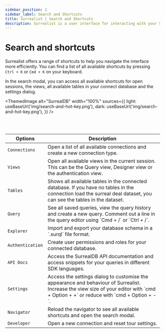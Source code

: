 ```yaml
---
sidebar_position: 1
sidebar_label: Search and Shortcuts
title: Surrealist | Search and Shortcuts
description: Surrealist is a user interface for interacting with your SurrealDB database visually. It enables you to seamlessly connect to any SurrealDB instance, allowing you to execute queries, explore your tables, design your schemas, and much more.
---
```



# Search and shortcuts

Surrealist offers a range of shortcuts to help you navigate the interface more efficiently. You can find a list of all available shortcuts by pressing `Ctrl + K` or `Cmd + K` on your keyboard.

In the search modal, you can access all available shortcuts for open sessions, the views, all available tables in your connect database and the settings dialog.

<ThemedImage
alt="SurrealDB"
width="100%"
sources={{
    light: useBaseUrl('img/search-and-hot-key.png'),
    dark: useBaseUrl('img/search-and-hot-key.png'),
    }}
/>

<br/>

<br/>

<table>
    <thead>
        <tr>
            <th scope="col">Options</th>
            <th scope="col">Description</th>
        </tr>
    </thead>
    <tbody>
        <tr>
            <td scope="row" data-label="Type">
                <code>Connections</code>
            </td>
            <td scope="row" data-label="Description">
                Open a list of all available connections and create a new connection type.
            </td>
        </tr>
        <tr>
            <td scope="row" data-label="Type">
                <code>Views</code>
            </td>
            <td scope="row" data-label="Description">
                Open all available views in the current session. This can be the Query view, Designer view or the authentication view.
            </td>
        </tr>
        <tr>
            <td scope="row" data-label="Type">
                <code>Tables</code>
            </td>
            <td scope="row" data-label="Description">
                Shows all available tables in the connected database. If you have no tables in the connection load the surreal deal dataset, you can see the tables in the dataset.
            </td>
        </tr>
        <tr>
            <td scope="row" data-label="Type">
                <code>Query</code>
            </td>
            <td scope="row" data-label="Description">
                See all saved queries, view the query history and create a new query. Comment out a line in the query editor using `Cmd + /` or `Ctrl + /`. 
            </td>
        </tr>
        <tr>
            <td scope="row" data-label="Type">
                <code>Explorer</code>
            </td>
            <td scope="row" data-label="Description">
                Import and export your database schema in a `.surql` file format.
            </td>
        </tr>
        <tr>
            <td scope="row" data-label="Type">
                <code>Authentication</code>
            </td>
            <td scope="row" data-label="Description">
                Create user permissions and roles for your connected database.
            </td>
        </tr>
        <tr>
            <td scope="row" data-label="Type">
                <code>API Docs</code>
            </td>
            <td scope="row" data-label="Description">
                Access the SurrealDB API documentation and access snippets for your queries in different SDK languages.
            </td>
        </tr>
        <tr>
            <td scope="row" data-label="Type">
                <code>Settings</code>
            </td>
            <td scope="row" data-label="Description">
                Access the settings dialog to customise the appearance and behaviour of Surrealist.
                Increase the view size of your editor with `cmd + Option + +` or reduce with `cmd + Option + -`.
            </td>
        </tr>
        <tr>
            <td scope="row" data-label="Type">
                <code>Navigator</code>
            </td>
            <td scope="row" data-label="Description">
                Reload the navigator to see all available shortcuts and open the search modal.
            </td>
        </tr>
        <tr>
            <td scope="row" data-label="Type">
                <code>Developer</code>
            </td>
            <td scope="row" data-label="Description">
                Open a new connection and reset tour settings.
            </td>
        </tr>
    </tbody>
</table>


